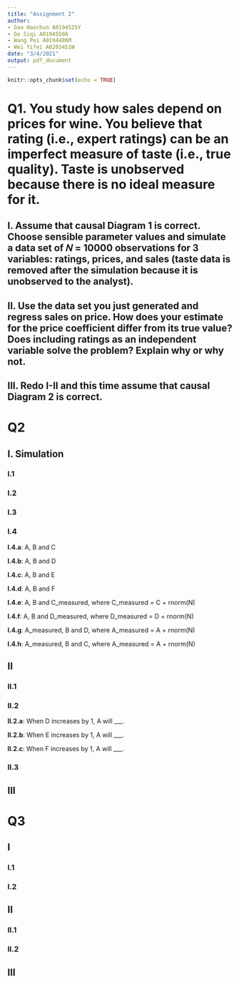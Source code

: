 ```yaml
---
title: "Assignment 2"
author:
- Gao Haochun A0194525Y
- Ge Siqi A0194550A
- Wang Pei A0194486M
- Wei Yifei A0203451W
date: "3/4/2021"
output: pdf_document
---
```


```r
knitr::opts_chunk$set(echo = TRUE)
```

# Q1. You study how sales depend on prices for wine. You believe that rating (i.e., expert ratings) can be an imperfect measure of taste (i.e., true quality). Taste is unobserved because there is no ideal measure for it.


## I. Assume that causal Diagram 1 is correct. Choose sensible parameter values and simulate a data set of 𝑁 = 10000 observations for 3 variables: ratings, prices, and sales (taste data is removed after the simulation because it is unobserved to the analyst).


## II. Use the data set you just generated and regress sales on price. How does your estimate for the price coefficient differ from its true value? Does including ratings as an independent variable solve the problem? Explain why or why not.


## III. Redo I-II and this time assume that causal Diagram 2 is correct.



# Q2

## I. Simulation


### I.1



### I.2



### I.3


### I.4

**I.4.a**: A, B and C


**I.4.b**: A, B and D


**I.4.c**: A, B and E


**I.4.d**: A, B and F


**I.4.e**: A, B and C_measured, where C_measured = C + rnorm(N)


**I.4.f**: A, B and D_measured, where D_measured = D + rnorm(N)


**I.4.g**: A_measured, B and D, where A_measured = A + rnorm(N)


**I.4.h**: A_measured, B and C, where A_measured = A + rnorm(N)



## II

### II.1



### II.2

**II.2.a**: When D increases by 1, A will ___.

**II.2.b**: When E increases by 1, A will ___.

**II.2.c**: When F increases by 1, A will ___.


### II.3



## III




# Q3

## I

### I.1


### I.2


## II

### II.1

### II.2

## III
